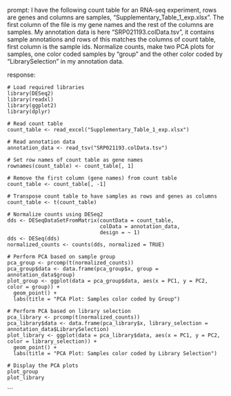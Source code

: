 prompt:
I have the following count table for an RNA-seq experiment, rows are genes and columns are samples, "Supplementary_Table_1_exp.xlsx". The first column of the file is my gene names and the rest of the columns are samples. My annotation data is here  "SRP021193.colData.tsv", it contains sample annotations and rows of this matches the columns of count table, first column is the sample ids. Normalize counts, make two PCA plots for samples, one color coded samples by "group" and the other color coded by "LibrarySelection" in my annotation data.

response:
```
# Load required libraries
library(DESeq2)
library(readxl)
library(ggplot2)
library(dplyr)

# Read count table
count_table <- read_excel("Supplementary_Table_1_exp.xlsx")

# Read annotation data
annotation_data <- read_tsv("SRP021193.colData.tsv")

# Set row names of count table as gene names
rownames(count_table) <- count_table[, 1]

# Remove the first column (gene names) from count table
count_table <- count_table[, -1]

# Transpose count table to have samples as rows and genes as columns
count_table <- t(count_table)

# Normalize counts using DESeq2
dds <- DESeqDataSetFromMatrix(countData = count_table,
                              colData = annotation_data,
                              design = ~ 1)
dds <- DESeq(dds)
normalized_counts <- counts(dds, normalized = TRUE)

# Perform PCA based on sample group
pca_group <- prcomp(t(normalized_counts))
pca_group$data <- data.frame(pca_group$x, group = annotation_data$group)
plot_group <- ggplot(data = pca_group$data, aes(x = PC1, y = PC2, color = group)) +
  geom_point() +
  labs(title = "PCA Plot: Samples color coded by Group")

# Perform PCA based on library selection
pca_library <- prcomp(t(normalized_counts))
pca_library$data <- data.frame(pca_library$x, library_selection = annotation_data$LibrarySelection)
plot_library <- ggplot(data = pca_library$data, aes(x = PC1, y = PC2, color = library_selection)) +
  geom_point() +
  labs(title = "PCA Plot: Samples color coded by Library Selection")

# Display the PCA plots
plot_group
plot_library
```
```
